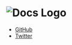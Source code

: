 # ![Docs Logo](https://contrast.now.sh/black/white?width=80&height=40&text=DOCS)

- [GitHub](https://github.com/johno/gatsby-theme-documentation)
- [Twitter](https://twitter.com/4lpine)
